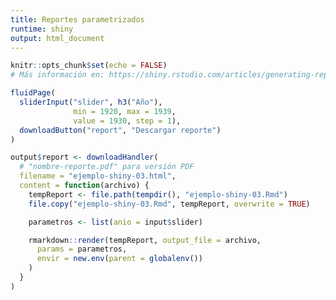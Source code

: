```yaml
---
title: Reportes parametrizados
runtime: shiny
output: html_document
---
```


```r
knitr::opts_chunk$set(echo = FALSE)
# Más información en: https://shiny.rstudio.com/articles/generating-reports.html
```

```r
fluidPage(
  sliderInput("slider", h3("Año"),
              min = 1920, max = 1939,
              value = 1930, step = 1),
  downloadButton("report", "Descargar reporte")
)
```

```r
output$report <- downloadHandler(
  # "nombre-reporte.pdf" para versión PDF
  filename = "ejemplo-shiny-03.html",
  content = function(archivo) {
    tempReport <- file.path(tempdir(), "ejemplo-shiny-03.Rmd")
    file.copy("ejemplo-shiny-03.Rmd", tempReport, overwrite = TRUE)

    parametros <- list(anio = input$slider)

    rmarkdown::render(tempReport, output_file = archivo,
      params = parametros,
      envir = new.env(parent = globalenv())
    )
  }
)
```